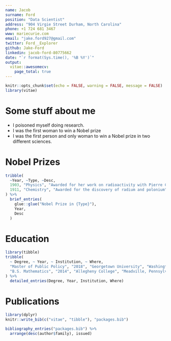 ```yaml
---
name: Jacob
surname: Ford
position: "Data Scientist"
address: "904 Virgie Street Durham, North Carolina"
phone: +1 724 681 3467
www: mariecurie.com
email: "jake.ford927@gmail.com"
twitter: Ford__Explorer
github: Jake-Ford
linkedin: jacob-ford-80775662
date: "`r format(Sys.time(), '%B %Y')`"
output: 
  vitae::awesomecv:
    page_total: true
---
```


```r
knitr::opts_chunk$set(echo = FALSE, warning = FALSE, message = FALSE)
library(vitae)
```

# Some stuff about me

 * I poisoned myself doing research.
 * I was the first woman to win a Nobel prize
 * I was the first person and only woman to win a Nobel prize in two different sciences.


# Nobel Prizes

```r
tribble(
  ~Year, ~Type, ~Desc,
  1903, "Physics", "Awarded for her work on radioactivity with Pierre Curie and Henri Becquerel",
  1911, "Chemistry", "Awarded for the discovery of radium and polonium"
) %>% 
  brief_entries(
    glue::glue("Nobel Prize in {Type}"),
    Year, 
    Desc
  )
```


# Education

```r
library(tibble)
tribble(
  ~ Degree, ~ Year, ~ Institution, ~ Where,
  "Master of Public Policy", "2018", "Georgetown University", "Washington, DC",
  "B.S. Mathematics", "2014", "Allegheny College", "Meadville, Pennsylvania"
) %>% 
  detailed_entries(Degree, Year, Institution, Where)
```


# Publications

```r
library(dplyr)
knitr::write_bib(c("vitae", "tibble"), "packages.bib")

bibliography_entries("packages.bib") %>%
  arrange(desc(author$family), issued)
```

